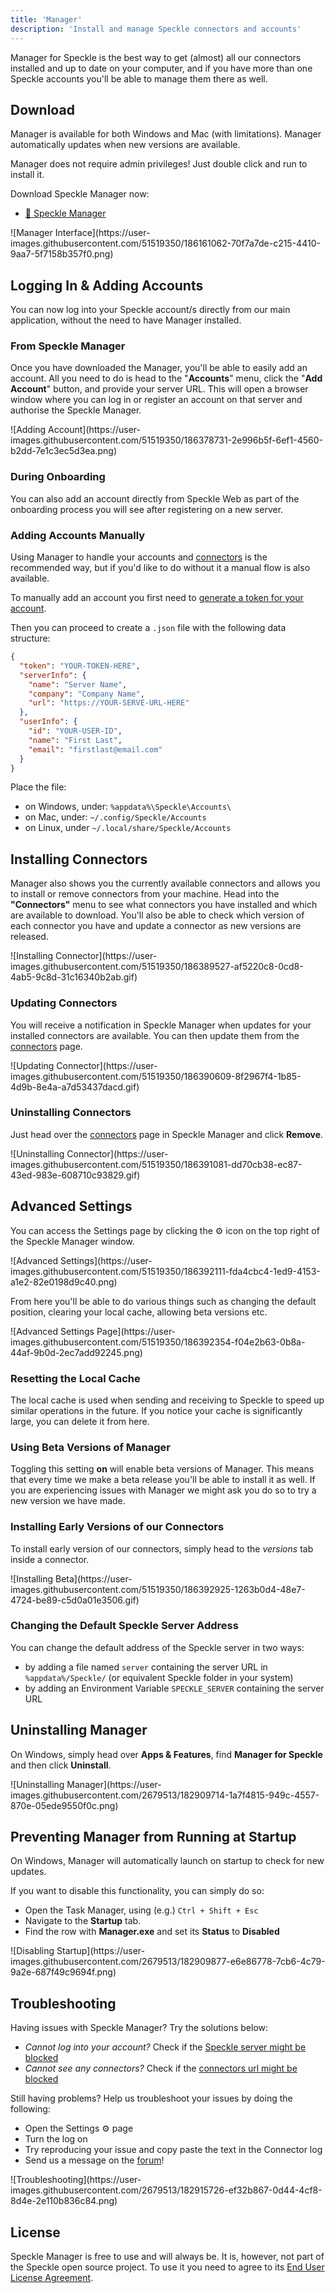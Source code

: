 ```yaml
---
title: 'Manager'
description: 'Install and manage Speckle connectors and accounts'
---
```



<LegacyManager />

Manager for Speckle is the best way to get (almost) all our connectors installed and up to date on your computer, and if you have more than one Speckle accounts you'll be able to manage them there as well.

## Download

Manager is available for both Windows and Mac (with limitations).
Manager automatically updates when new versions are available.

<Note>
  Manager does not require admin privileges! Just double click and run to install it.
</Note>

Download Speckle Manager now:

- [🔽 Speckle Manager](https://speckle.systems/download/)

<Frame>
  ![Manager Interface](https://user-images.githubusercontent.com/51519350/186161062-70f7a7de-c215-4410-9aa7-5f7158b357f0.png)
</Frame>

## Logging In & Adding Accounts

<Note>
  You can now log into your Speckle account/s directly from our main application, without the need to have Manager installed.
</Note>

### From Speckle Manager

Once you have downloaded the Manager, you'll be able to easily add an account. All you need to do is head to the "**Accounts**" menu, click the "**Add Account**" button, and provide your server URL. This will open a browser window where you can log in or register an account on that server and authorise the Speckle Manager.

<Frame>
  ![Adding Account](https://user-images.githubusercontent.com/51519350/186378731-2e996b5f-6ef1-4560-b2dd-7e1c3ec5d3ea.png)
</Frame>


### During Onboarding

You can also add an account directly from Speckle Web as part of the onboarding process you will see after registering on a new server.

### Adding Accounts Manually

Using Manager to handle your accounts and [connectors](/#connectors) is the recommended way, but if you'd like to do without it a manual flow is also available.

To manually add an account you first need to [generate a token for your account](/dev/tokens).

Then you can proceed to create a `.json` file with the following data structure:

```json
{
  "token": "YOUR-TOKEN-HERE",
  "serverInfo": {
    "name": "Server Name",
    "company": "Company Name",
    "url": "https://YOUR-SERVE-URL-HERE"
  },
  "userInfo": {
    "id": "YOUR-USER-ID",
    "name": "First Last",
    "email": "firstlast@email.com"
  }
}
```

Place the file:
- on Windows, under:  `%appdata%\Speckle\Accounts\` 
- on Mac, under: `~/.config/Speckle/Accounts`
- on Linux, under `~/.local/share/Speckle/Accounts`

## Installing Connectors


Manager also shows you the currently available connectors and allows you to install or remove connectors from your machine. Head into the **"Connectors"** menu to see what connectors you have installed and which are available to download. You'll also be able to check which version of each connector you have and update a connector as new versions are released.

<Frame>
  ![Installing Connector](https://user-images.githubusercontent.com/51519350/186389527-af5220c8-0cd8-4ab5-9c8d-31c16340b2ab.gif)
</Frame>

### Updating Connectors

You will receive a notification in Speckle Manager when updates for your installed connectors are available. You can then update them from the [connectors](/#connectors) page.

<Frame>
  ![Updating Connector](https://user-images.githubusercontent.com/51519350/186390609-8f2967f4-1b85-4d9b-8e4a-a7d53437dacd.gif)
</Frame>

### Uninstalling Connectors

Just head over the [connectors](/#connectors) page in Speckle Manager and click **Remove**.

<Frame>
  ![Uninstalling Connector](https://user-images.githubusercontent.com/51519350/186391081-dd70cb38-ec87-43ed-983e-608710c93829.gif)
</Frame>

## Advanced Settings

You can access the Settings page by clicking the ⚙ icon on the top right of the Speckle Manager window.

<Frame>
  ![Advanced Settings](https://user-images.githubusercontent.com/51519350/186392111-fda4cbc4-1ed9-4153-a1e2-82e0198d9c40.png)
</Frame>

From here you'll be able to do various things such as changing the default position, clearing your local cache, allowing beta versions etc.

<Frame>
  ![Advanced Settings Page](https://user-images.githubusercontent.com/51519350/186392354-f04e2b63-0b8a-44af-9b0d-2ec7add92245.png)
</Frame>

### Resetting the Local Cache

The local cache is used when sending and receiving to Speckle to speed up similar operations in the future. If you notice your cache is significantly large, you can delete it from here.

### Using Beta Versions of Manager

Toggling this setting **on** will enable beta versions of Manager. This means that every time we make a beta release you'll be able to install it as well.
If you are experiencing issues with Manager we might ask you do so to try a new version we have made.

### Installing Early Versions of our Connectors

To install early version of our connectors, simply head to the _versions_ tab inside a connector.

<Frame>
  ![Installing Beta](https://user-images.githubusercontent.com/51519350/186392925-1263b0d4-48e7-4724-be89-c5d0a01e3506.gif)
</Frame>

### Changing the Default Speckle Server Address

You can change the default address of the Speckle server in two ways:

- by adding a file named `server` containing the server URL in `%appdata%/Speckle/` (or equivalent Speckle folder in your system)
- by adding an Environment Variable `SPECKLE_SERVER` containing the server URL

## Uninstalling Manager

On Windows, simply head over **Apps & Features**, find **Manager for Speckle** and then click **Uninstall**.

<Frame>
  ![Uninstalling Manager](https://user-images.githubusercontent.com/2679513/182909714-1a7f4815-949c-4557-870e-05ede9550f0c.png)
</Frame>

## Preventing Manager from Running at Startup

On Windows, Manager will automatically launch on startup to check for new updates.

If you want to disable this functionality, you can simply do so:

- Open the Task Manager, using (e.g.) `Ctrl + Shift + Esc`
- Navigate to the **Startup** tab.
- Find the row with **Manager.exe** and set its **Status** to **Disabled**

<Frame>
  ![Disabling Startup](https://user-images.githubusercontent.com/2679513/182909877-e6e86778-7cb6-4c79-9a2e-687f49c9694f.png)
</Frame>

## Troubleshooting

Having issues with Speckle Manager? Try the solutions below:

- _Cannot log into your account?_ Check if the [Speckle server might be blocked](https://speckle.guide/user/FAQs.html#the-speckle-server-is-unreachable)
- _Cannot see any connectors?_ Check if the [connectors url might be blocked](https://speckle.guide/user/FAQs.html#the-speckle-server-is-unreachable)

Still having problems? Help us troubleshoot your issues by doing the following:

- Open the Settings ⚙ page
- Turn the log on
- Try reproducing your issue and copy paste the text in the Connector log
- Send us a message on the [forum](https://speckle.community)!

<Frame>
  ![Troubleshooting](https://user-images.githubusercontent.com/2679513/182915726-ef32b867-0d44-4cf8-8d4e-2e110b836c84.png)
</Frame>

## License

Speckle Manager is free to use and will always be. It is, however, not part of the Speckle open source project.
To use it you need to agree to its [End User License Agreement](https://speckle.systems/policy/terms/).
